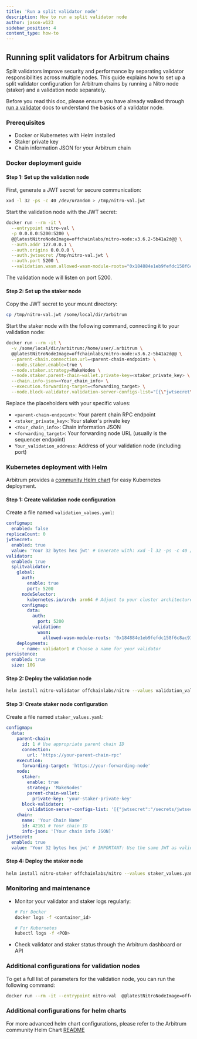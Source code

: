 ```yaml
---
title: 'Run a split validator node'
description: How to run a split validator node
author: jason-w123
sidebar_position: 4
content_type: how-to
---
```


## Running split validators for Arbitrum chains

Split validators improve security and performance by separating validator responsibilities across multiple nodes. This guide explains how to set up a split validator configuration for Arbitrum chains by running a Nitro node (staker) and a validation node separately.

Before you read this doc, please ensure you have already walked through [run a validator](/run-arbitrum-node/more-types/02-run-validator-node.mdx) docs to understand the basics of a validator node.
		

### Prerequisites

- Docker or Kubernetes with Helm installed
- Staker private key
- Chain information JSON for your Arbitrum chain

### Docker deployment guide

#### Step 1: Set up the validation node

First, generate a JWT secret for secure communication:

```bash
xxd -l 32 -ps -c 40 /dev/urandom > /tmp/nitro-val.jwt
```

Start the validation node with the JWT secret:

```bash
docker run --rm -it \
  --entrypoint nitro-val \
  -p 0.0.0.0:5200:5200 \
  @@latestNitroNodeImage=offchainlabs/nitro-node:v3.6.2-5b41a2d@@ \
  --auth.addr 127.0.0.1 \
  --auth.origins 0.0.0.0 \
  --auth.jwtsecret /tmp/nitro-val.jwt \
  --auth.port 5200 \
  --validation.wasm.allowed-wasm-module-roots="0x184884e1eb9fefdc158f6c8ac912bb183bf3cf83f0090317e0bc4ac5860baa39,0x260f5fa5c3176a856893642e149cf128b5a8de9f828afec8d11184415dd8dc69,0xb0de9cb89e4d944ae6023a3b62276e54804c242fd8c4c2d8e6cc4450f5fa8b1b,0xdb698a2576298f25448bc092e52cf13b1e24141c997135d70f217d674bbeb69a"
```

The validation node will listen on port 5200.

#### Step 2: Set up the staker node

Copy the JWT secret to your mount directory:

```bash
cp /tmp/nitro-val.jwt /some/local/dir/arbitrum
```

Start the staker node with the following command, connecting it to your validation node:

```bash
docker run --rm -it \
  -v /some/local/dir/arbitrum:/home/user/.arbitrum \
  @@latestNitroNodeImage=offchainlabs/nitro-node:v3.6.2-5b41a2d@@ \
  --parent-chain.connection.url=<parent-chain-endpoint> \
  --node.staker.enable=true \
  --node.staker.strategy=MakeNodes \
  --node.staker.parent-chain-wallet.private-key=<staker_private_key> \
  --chain.info-json=<Your_chain_info> \
  --execution.forwarding-target=<forwarding_target> \
  --node.block-validator.validation-server-configs-list="[{\"jwtsecret\":\"/home/user/.arbitrum/nitro-val.jwt\",\"url\":\"ws://Your_validation_address\"}]"
```

Replace the placeholders with your specific values:

- `<parent-chain-endpoint>`: Your parent chain RPC endpoint
- `<staker_private_key>`: Your staker's private key
- `<Your_chain_info>`: Chain information JSON
- `<forwarding_target>`: Your forwarding node URL (usually is the sequencer endpoint)
- `Your_validation_address`: Address of your validation node (including port)

### Kubernetes deployment with Helm

Arbitrum provides a [community Helm chart](https://github.com/OffchainLabs/community-helm-charts) for easy Kubernetes deployment.

#### Step 1: Create validation node configuration

Create a file named `validation_values.yaml`:

```yaml
configmap:
  enabled: false
replicaCount: 0
jwtSecret:
  enabled: true
  value: 'Your 32 bytes hex jwt' # Generate with: xxd -l 32 -ps -c 40 /dev/urandom
validator:
  enabled: true
  splitvalidator:
    global:
      auth:
        enable: true
        port: 5200
      nodeSelector:
        kubernetes.io/arch: arm64 # Adjust to your cluster architecture
      configmap:
        data:
          auth:
            port: 5200
          validation:
            wasm:
              allowed-wasm-module-roots: '0x184884e1eb9fefdc158f6c8ac912bb183bf3cf83f0090317e0bc4ac5860baa39,0x260f5fa5c3176a856893642e149cf128b5a8de9f828afec8d11184415dd8dc69,0xb0de9cb89e4d944ae6023a3b62276e54804c242fd8c4c2d8e6cc4450f5fa8b1b,0xdb698a2576298f25448bc092e52cf13b1e24141c997135d70f217d674bbeb69a'
    deployments:
      - name: validator1 # Choose a name for your validator
persistence:
  enabled: true
  size: 10G
```

#### Step 2: Deploy the validation node

```bash
helm install nitro-validator offchainlabs/nitro --values validation_values.yaml
```

#### Step 3: Create staker node configuration

Create a file named `staker_values.yaml`:

```yaml
configmap:
  data:
    parent-chain:
      id: 1 # Use appropriate parent chain ID
      connection:
        url: 'https://your-parent-chain-rpc'
    execution:
      forwarding-target: 'https://your-forwarding-node'
    node:
      staker:
        enable: true
        strategy: 'MakeNodes'
        parent-chain-wallet:
          private-key: 'your-staker-private-key'
      block-validator:
        validation-server-configs-list: '[{"jwtsecret":"/secrets/jwtsecret","url":"ws://<release-name>-nitro-val-<validator-name>:5200"}]'
    chain:
      name: 'Your Chain Name'
      id: 42161 # Your chain ID
      info-json: '[Your chain info JSON]'
jwtSecret:
  enabled: true
  value: 'Your 32 bytes hex jwt' # IMPORTANT: Use the same JWT as validation node
```

#### Step 4: Deploy the staker node

```bash
helm install nitro-staker offchainlabs/nitro --values staker_values.yaml
```

### Monitoring and maintenance

- Monitor your validator and staker logs regularly:

  ```bash
  # For Docker
  docker logs -f <container_id>

  # For Kubernetes
  kubectl logs -f <POD>
  ```

- Check validator and staker status through the Arbitrum dashboard or API

### Additional configurations for validation nodes

To get a full list of parameters for the validation node, you can run the following command:

```bash
docker run --rm -it --entrypoint nitro-val  @@latestNitroNodeImage=offchainlabs/nitro-node:v3.6.2-5b41a2d@@  --help
```

### Additional configurations for helm charts

For more advanced helm chart configurations, please refer to the Arbitrum community Helm Chart [README](https://github.com/OffchainLabs/community-helm-charts/blob/main/charts/nitro/README.md)
